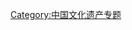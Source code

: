 {{Wikipedia category}}
{{emptycat}}
{{catmore1|[[Wikipedia:中国文化遗产专题|Wikipedia:中国文化遗产专题]]}}
[[Category:中国文化遗产专题|Category:中国文化遗产专题]]